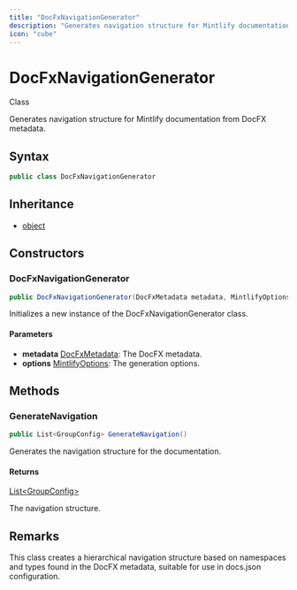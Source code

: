 ```yaml
---
title: "DocFxNavigationGenerator"
description: "Generates navigation structure for Mintlify documentation from DocFX metadata."
icon: "cube"
---
```


# DocFxNavigationGenerator

<Badge variant="outline">Class</Badge>

Generates navigation structure for Mintlify documentation from DocFX metadata.

## Syntax

```csharp
public class DocFxNavigationGenerator
```

## Inheritance

- [object](https://learn.microsoft.com/dotnet/api/system.object)

## Constructors

### DocFxNavigationGenerator

```csharp
public DocFxNavigationGenerator(DocFxMetadata metadata, MintlifyOptions options)
```

Initializes a new instance of the DocFxNavigationGenerator class.

#### Parameters

- **metadata** [DocFxMetadata](/api-reference/cloudnimble/easyaf/codegen/docfx/models/docfxmetadata): The DocFX metadata.
- **options** [MintlifyOptions](/api-reference/cloudnimble/easyaf/codegen/mintlify/mintlifyoptions): The generation options.


## Methods

### GenerateNavigation

```csharp
public List<GroupConfig> GenerateNavigation()
```

Generates the navigation structure for the documentation.

#### Returns

[List&lt;GroupConfig&gt;](https://learn.microsoft.com/dotnet/api/system.collections.generic.list-1)

The navigation structure.


## Remarks

This class creates a hierarchical navigation structure based on namespaces
and types found in the DocFX metadata, suitable for use in docs.json configuration.

